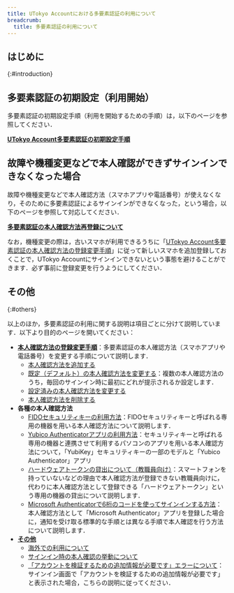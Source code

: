 ```yaml
---
title: UTokyo Accountにおける多要素認証の利用について
breadcrumb:
  title: 多要素認証の利用について
---
```


## はじめに
{:#introduction}

<MFA noLink />

## 多要素認証の初期設定（利用開始）

多要素認証の初期設定手順（利用を開始するための手順）は，以下のページを参照してください．

<b class="box center"><a href="initial/">UTokyo Account多要素認証の初期設定手順</a></b>

## 故障や機種変更などで本人確認ができずサインインできなくなった場合

故障や機種変更などで本人確認方法（スマホアプリや電話番号）が使えなくなり，そのために多要素認証によるサインインができなくなった，という場合，以下のページを参照して対応してください．

<b class="box center"><a href="reregister_and_terminate">多要素認証の本人確認方法再登録について</a></b>

なお，機種変更の際は，古いスマホが利用できるうちに「[UTokyo Account多要素認証の本人確認方法の登録変更手順](change/)」に従って新しいスマホを追加登録しておくことで，UTokyo Accountにサインインできないという事態を避けることができます．必ず事前に登録変更を行うようにしてください．

## その他
{:#others}

以上のほか，多要素認証の利用に関する説明は項目ごとに分けて説明しています．以下より目的のページを開いてください：

- **[本人確認方法の登録変更手順](change/)**：多要素認証の本人確認方法（スマホアプリや電話番号）を変更する手順について説明します．
    - [本人確認方法を追加する](change/#add)
    - [既定（デフォルト）の本人確認方法を変更する](change/#default)：複数の本人確認方法のうち，毎回のサインイン時に最初にどれが提示されるか設定します．
    - [設定済みの本人確認方法を変更する](change/#edit)
    - [本人確認方法を削除する](change/#delete)
- **各種の本人確認方法**
    - [FIDOセキュリティキーの利用方法](fido-security_key/)：FIDOセキュリティキーと呼ばれる専用の機器を用いる本人確認方法について説明します．
    - [Yubico Authenticatorアプリの利用方法](yubikey-totp/)：セキュリティキーと呼ばれる専用の機器と連携させて利用するパソコンのアプリを用いる本人確認方法について，「YubiKey」セキュリティキーの一部のモデルと「Yubico Authenticator」アプリ
    - [ハードウェアトークンの貸出について（教職員向け）](others#hardware-token)：スマートフォンを持っていないなどの理由で本人確認方法が登録できない教職員向けに，代わりに本人確認方法として登録できる「ハードウェアトークン」という専用の機器の貸出について説明します．
    - [Microsoft Authenticatorで6桁のコードを使ってサインインする方法](others#msauth-totp)：本人確認方法として「Microsoft Authenticator」アプリを登録した場合に，通知を受け取る標準的な手順とは異なる手順で本人確認を行う方法について説明します．
- **[その他](others)**
    - [海外での利用について](others#overseas)
    - [サインイン時の本人確認の挙動について](others#irregular)
    - [「アカウントを検証するための追加情報が必要です」エラーについて](others#unknown-error)：サインイン画面で「アカウントを検証するための追加情報が必要です」と表示された場合，こちらの説明に従ってください．
